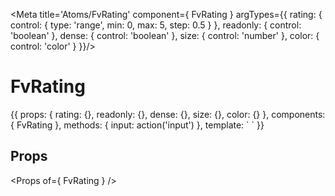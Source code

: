 
<Meta title='Atoms/FvRating' component={ FvRating } argTypes={{
  rating: {
    control: {
      type: 'range',
      min: 0,
      max: 5,
      step: 0.5
    }
  },
  readonly: { control: 'boolean' },
  dense: { control: 'boolean' },
  size: { control: 'number' },
  color: { control: 'color' }
}}/>

# FvRating

<Canvas>
<Story name='Common' height='150px' args={{
  rating: 4,
  readonly: true,
  dense: true,
  size: 16,
  color: 'primary'
}}>{{
  props: {
    rating: {},
    readonly: {},
    dense: {},
    size: {},
    color: {}
  },
  components: { FvRating },
  methods: {
    input: action('input')
  },
  template: `<FvRating
    :rating="rating"
    :readonly="readonly"
    :dense="dense"
    :size="size"
    :color="color"
    @input=input
  >
  </FvRating>`
}}</Story>
</Canvas>

## Props

<Props of={ FvRating } />
